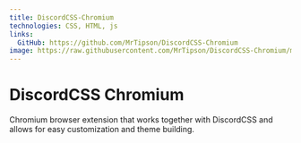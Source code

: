 ```yaml
---
title: DiscordCSS-Chromium
technologies: CSS, HTML, js
links:
  GitHub: https://github.com/MrTipson/DiscordCSS-Chromium
image: https://raw.githubusercontent.com/MrTipson/DiscordCSS-Chromium/maste/portal/img/icon64.png
---
```

# DiscordCSS Chromium
Chromium browser extension that works together with DiscordCSS and allows for easy customization and theme building.